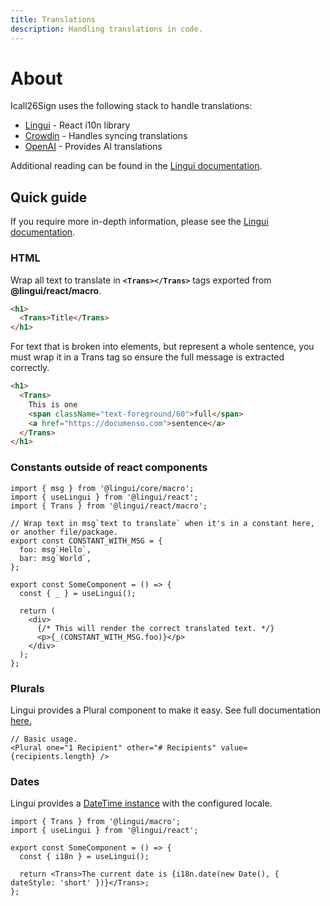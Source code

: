 ```yaml
---
title: Translations
description: Handling translations in code.
---
```


# About

Icall26Sign uses the following stack to handle translations:

- [Lingui](https://lingui.dev/) - React i10n library
- [Crowdin](https://crowdin.com/) - Handles syncing translations
- [OpenAI](https://openai.com/) - Provides AI translations

Additional reading can be found in the [Lingui documentation](https://lingui.dev/introduction).

## Quick guide

If you require more in-depth information, please see the [Lingui documentation](https://lingui.dev/introduction).

### HTML

Wrap all text to translate in **`<Trans></Trans>`** tags exported from **@lingui/react/macro**.

```html
<h1>
  <Trans>Title</Trans>
</h1>
```

For text that is broken into elements, but represent a whole sentence, you must wrap it in a Trans tag so ensure the full message is extracted correctly.

```html
<h1>
  <Trans>
    This is one
    <span className="text-foreground/60">full</span>
    <a href="https://documenso.com">sentence</a>
  </Trans>
</h1>
```

### Constants outside of react components

```tsx
import { msg } from '@lingui/core/macro';
import { useLingui } from '@lingui/react';
import { Trans } from '@lingui/react/macro';

// Wrap text in msg`text to translate` when it's in a constant here, or another file/package.
export const CONSTANT_WITH_MSG = {
  foo: msg`Hello`,
  bar: msg`World`,
};

export const SomeComponent = () => {
  const { _ } = useLingui();

  return (
    <div>
      {/* This will render the correct translated text. */}
      <p>{_(CONSTANT_WITH_MSG.foo)}</p>
    </div>
  );
};
```

### Plurals

Lingui provides a Plural component to make it easy. See full documentation [here.](https://lingui.dev/ref/macro#plural-1)

```tsx
// Basic usage.
<Plural one="1 Recipient" other="# Recipients" value={recipients.length} />
```

### Dates

Lingui provides a [DateTime instance](https://lingui.dev/ref/core#i18n.date) with the configured locale.

```tsx
import { Trans } from '@lingui/macro';
import { useLingui } from '@lingui/react';

export const SomeComponent = () => {
  const { i18n } = useLingui();

  return <Trans>The current date is {i18n.date(new Date(), { dateStyle: 'short' })}</Trans>;
};
```
